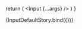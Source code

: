 
<Meta title="Input" component={Input}/>

<ArgsTable of={Input}/>

  return (
    <Input {...args} />
  )
}

<Canvas>
  <Story name="Default" args={{
    name: 'Figma Token Plugin Input Component',
    autofocus: true,
    error: '',
    required: true,
    placeholder: 'Figma',
  }}>
    {InputDefaultStory.bind({})}
  </Story>
</Canvas>
